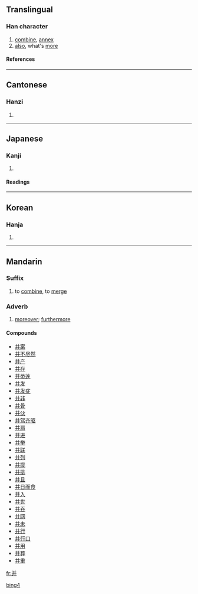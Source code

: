 {{see|幷|並|併}}
==Translingual==

===Han character===
{{Han char|rn=51|rad=干|as=05|sn=8|four=8044<sub>1</sub>|canj=廿廿 (TT), X廿廿 (XTT)}}

# [[combine]], [[annex]]
# [[also]], what's [[more]]

====References====
{{Han ref|kx=0340.031|dkj=09170|dj=0649.020|hdz=10242.060|uh=5E76|ud=24182|bh=A67D|bd=42621}}

----

==Cantonese==

===Hanzi===
{{yue-hanzi|jyut=|y=bing1, bing3}}

# {{defn|Cantonese}}

----

==Japanese==

===Kanji===
{{ja-kanji|grade=|rs=干05}}

# {{defn|Japanese}}

====Readings====
{{ja-readings|on=ヘイ (hei), ヒョウ (hyō)|kun=[[あわせる]] (awaseru), [[ならぶ]] (narabu)}}

----

==Korean==

===Hanja===
{{ko-hanja|hangeul=경|rv=yeong|mr=yŏng}}

# {{defn|Korean}}

----

==Mandarin==
===Suffix===
{{infl|cmn|suffix|simplified|Pinyin|bìng|traditional|併}}

# to [[combine]], to [[merge]]

===Adverb===
{{cmn-adv|s|pin=bìng|pint=bing4|tra=並|sim=并|rs=干05}}

# [[moreover]]; [[furthermore]]

====Compounds====
*[[并案]]
*[[并不尽然]]
*[[并产]]
*[[并存]]
*[[并蒂莲]]
*[[并发]]
*[[并发症]]
*[[并非]]
*[[并骨]]
*[[并伙]]
*[[并驾齐驱]]
*[[并肩]]
*[[并进]]
*[[并举]]
*[[并联]]
*[[并列]]
*[[并拢]]
*[[并排]]
*[[并且]]
*[[并日而食]]
*[[并入]]
*[[并世]]
*[[并吞]]
*[[并网]]
*[[并未]]
*[[并行]]
*[[并行口]]
*[[并用]]
*[[并葬]]
*[[并重]]

[[Category:zh-cn:Elementary Mandarin|bing4]]

[[fr:并]]